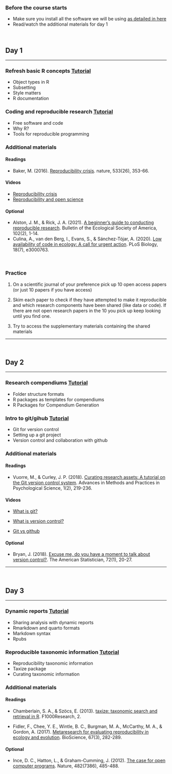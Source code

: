 
::: {.alert .alert-success}
### Before the course starts {.unnumbered .unlisted}

- Make sure you install all the software we will be using [as detailed in here](course_prep.qmd)
- Read/watch the additional materials for day 1

:::

 

## Day 1

---

### **Refresh basic R concepts** <a href="r_basics.qmd" class="btn btn-warning btn-xs" role="button">Tutorial</a>

-   Object types in R
-   Subsetting
-   Style matters
-   R documentation

### **Coding and reproducible research** <a href="coding_and_reproducibility.qmd" class="btn btn-warning btn-xs" role="button">Tutorial</a>

-   Free software and code
-   Why R?
-   Tools for reproducible programming

::: {.alert .alert-warning}
### Additional materials

#### Readings

-   Baker, M. (2016). [Reproducibility crisis](https://www.nature.com/articles/533452a). nature, 533(26), 353-66.

#### Videos

-   [Reproducibility crisis](https://www.youtube.com/watch?v=FpCrY7x5nEE&t=54s)
-   [Reproducibility and open science](https://www.youtube.com/watch?v=c-bemNZ-IqA&t=384s)

#### Optional 

-   Alston, J. M., & Rick, J. A. (2021). [A beginner's guide to conducting reproducible research](http://jessicarick.com/s/Alston_ReproducibleResearch_BulletinESA_Rev1.pdf). Bulletin of the Ecological Society of America, 102(2), 1-14.
-   Culina, A., van den Berg, I., Evans, S., & Sánchez-Tójar, A. (2020). [Low availability of code in ecology: A call for urgent action](https://journals.plos.org/plosbiology/article?id=10.1371/journal.pbio.3000763). PLoS Biology, 18(7), e3000763.

:::

 


::: {.alert .alert-info}
### Practice

1. On a scientific journal of your preference pick up 10 open access papers (or just 10 papers if you have access) 

1. Skim each paper to check if they have attempted to make it reproducible and which research components have been shared (like data or code). If there are not open research papers in the 10 you pick up keep looking until you find one.  

1. Try to access the supplementary materials containing the shared materials

:::

------------------------------------------------------------------------

 

## Day 2 

---

### **Research compendiums** <a href="research_compendiums.qmd" class="btn btn-warning btn-xs" role="button">Tutorial</a>

-   Folder structure formats
-   R packages as templates for compendiums
-   R Packages for Compendium Generation

### **Intro to git/gihub** <a href="intro_to_git_and_github.qmd" class="btn btn-warning btn-xs" role="button">Tutorial</a>

-  Git for version control
-  Setting up a git project
-  Version control and collaboration with github


::: {.alert .alert-warning}
### Additional materials

#### Readings

- Vuorre, M., & Curley, J. P. (2018). [Curating research assets: A tutorial on the Git version control system](https://journals.sagepub.com/doi/full/10.1177/2515245918754826). Advances in Methods and Practices in Psychological Science, 1(2), 219-236.

#### Videos

- [What is git?](https://www.youtube.com/watch?v=2ReR1YJrNOM)

- [What is version control?](https://www.youtube.com/watch?v=Yc8sCSeMhi4)

- [Git vs github](https://www.youtube.com/watch?v=xJXgvr8bPes)

#### Optional 

-   Bryan, J. (2018). [Excuse me, do you have a moment to talk about version control?](https://peerj.com/preprints/3159.pdf). The American Statistician, 72(1), 20-27.

:::

---

 

## Day 3 

---

### **Dynamic reports** <a href="dynamic_reports.qmd" class="btn btn-warning btn-xs" role="button">Tutorial</a>

-   Sharing analysis with dynamic reports
-   Rmarkdown and quarto formats
-   Markdown syntax
-   Rpubs

### **Reproducible taxonomic information** <a href="reproducible_taxonomy.qmd" class="btn btn-warning btn-xs" role="button">Tutorial</a>

-  Reproducibility taxonomic information
-  Taxize package
-  Curating taxonomic information


::: {.alert .alert-warning}
### Additional materials

#### Readings

- Chamberlain, S. A., & Szöcs, E. (2013). [taxize: taxonomic search and retrieval in R](https://www.ncbi.nlm.nih.gov/pmc/articles/PMC3901538/pdf/f1000research-2-2767.pdf). F1000Research, 2.

- Fidler, F., Chee, Y. E., Wintle, B. C., Burgman, M. A., McCarthy, M. A., & Gordon, A. (2017). [Metaresearch for evaluating reproducibility in ecology and evolution](https://watermark.silverchair.com/biw159.pdf?token=AQECAHi208BE49Ooan9kkhW_Ercy7Dm3ZL_9Cf3qfKAc485ysgAAA1cwggNTBgkqhkiG9w0BBwagggNEMIIDQAIBADCCAzkGCSqGSIb3DQEHATAeBglghkgBZQMEAS4wEQQMuiQ3frpNY_oz2bZlAgEQgIIDCiU5IOncXj5IaCoXcRoQOuQVHi7t8xCemD5qekr32Oc57ChLc5RoSGKcuhX2l1D2D30cbZm7IpavrmqKL6wrSU8TMD24pTS4BoyEzm54bIsXX_TQOqOIsG-yYQQgTtPr88s60TvRmkHCnMRzXqIKuzMOUIqBiOB0GLFHTujpv8mMHCDLJ-8_1UUjkcC_AiOLptsAeEY4ILrn3T-DcxPNYlHXuZ0LZubD9zVilETwoKMSCG_bDRvit_HR1WamJeyO-W63-L_WQoHitDpH9fOldW5Y-OQm8JOXeYSP-uyDMEALx0cYFE1J8gX-wUbU6kkWZAAJ2Wk6HDW9E8D2BqD15vMLUo01ahWsaDvs0ol1B70qUrmMEQ2YFXrRmkqgUK0foa9NpJoVCv42u4_pBWats2s-yQaXmA-9k5ErDp337uiikEmlNFxvsE6yt7ABgp3lgiZtnoGzBt1R-fYaJn7yTwzPWix3ppyCaH0hayydWBB93uey5qKYfxSXpVCkj_cvrSUKz0CXiZ9nFdOV2Snz2yPJC-aPxkM4dCVqzGUeSy1q1G54sj6kVvsy_RzWEy7gotJz5x9PqbvR-l9Gx2glr4BNI-sAsKK3qhZshmwVyd6hlvN6gFMlYH9IAfm__a98cgfy40cmdJ48QBDfW_xTGiH0dpQuvAVuyiq6wLRGGK-V2w_9ZWjkZwrxtz93xMOWWwouL1Ml4DkmCFXay6jG-wu7hfuDvMR4sDEeSXegzeFEhatxQfNn-Zy14-o1A_eg2rwynpFwwmpsAhMpNND4lh-PGLJu-YRR-QEOnYU3Mf61wsIPqEW9JMVsMQVGL7AlXG_dMdrVahbarecm2wHaDbbxg-2BTUy3TVq0qorGEA18dmuXf-X-IouoxRAt5TO2UzAD8ecgyTOBnS9oo-bqlNC8W8cMD30AQEuoasmvPu5j2cFLgBLmKvrolbvjS3JDltgIrmfTS-R6yZDPvnJy9J93uWTnktGp7nMriYfeYmTUEusWxnKbIzwOiLhrnXq6N5z7kA_ERZDbgtE). BioScience, 67(3), 282-289.


#### Optional 

-   Ince, D. C., Hatton, L., & Graham-Cumming, J. (2012). [The case for open computer programs](https://climate.fas.harvard.edu/files/climate/files/nature10836.pdf). Nature, 482(7386), 485-488.

:::


